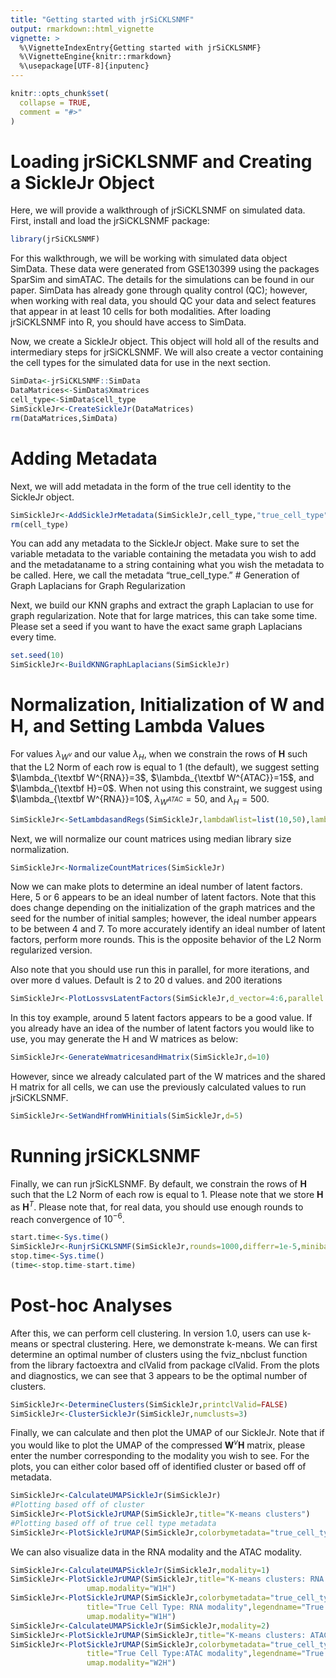 ```yaml
---
title: "Getting started with jrSiCKLSNMF"
output: rmarkdown::html_vignette
vignette: >
  %\VignetteIndexEntry{Getting started with jrSiCKLSNMF}
  %\VignetteEngine{knitr::rmarkdown}
  %\usepackage[UTF-8]{inputenc}
---
```


```r
knitr::opts_chunk$set(
  collapse = TRUE,
  comment = "#>"
)
```

# Loading jrSiCKLSNMF and Creating a SickleJr Object
Here, we will provide a walkthrough of jrSiCKLSNMF on simulated data. First, install and load the jrSiCKLSNMF package:

```r
library(jrSiCKLSNMF)
```

For this walkthrough, we will be working with simulated data object SimData. These data were generated from GSE130399 using the packages SparSim and simATAC. The details for the simulations can be found in our paper. SimData has already gone through quality control (QC); however, when working with real data, you should QC your data and select features that appear in at least 10 cells for both modalities. After loading jrSiCKLSNMF into R, you should have access to SimData.

Now, we create a SickleJr object. This object will hold all of the results and intermediary steps for jrSiCKLSNMF. We will also create a vector containing the cell types for the simulated data for use in the next section.

```r
SimData<-jrSiCKLSNMF::SimData
DataMatrices<-SimData$Xmatrices
cell_type<-SimData$cell_type
SimSickleJr<-CreateSickleJr(DataMatrices)
rm(DataMatrices,SimData)
```

# Adding Metadata

Next, we will add metadata in the form of the true cell identity to the SickleJr object.

```r
SimSickleJr<-AddSickleJrMetadata(SimSickleJr,cell_type,"true_cell_type")
rm(cell_type)
```

You can add any metadata to the SickleJr object. Make sure to set the variable metadata to the variable containing the metadata you wish to add and the metadataname to a string containing what you wish the metadata to be called. Here, we call the metadata "true_cell_type." 
# Generation of Graph Laplacians for Graph Regularization

Next, we build our KNN graphs and extract the graph Laplacian to use for graph regularization. Note that for large matrices, this can take some time. Please set a seed if you want to have the exact same graph Laplacians every time.

```r
set.seed(10)
SimSickleJr<-BuildKNNGraphLaplacians(SimSickleJr)
```

# Normalization, Initialization of W and H, and Setting Lambda Values

For values $\lambda_{W^v}$ and our value $\lambda_H$, when we constrain the rows of $\textbf{H}$ such that the L2 Norm of each row is equal to 1 (the default), we suggest setting $\lambda_{\textbf W^{RNA}}=3$, $\lambda_{\textbf W^{ATAC}}=15$, and $\lambda_{\textbf H}=0$. When not using this constraint, we suggest using $\lambda_{\textbf W^{RNA}}=10$, $\lambda_{W^{ATAC}}=50$, and $\lambda_{H}=500$. 

```r
SimSickleJr<-SetLambdasandRegs(SimSickleJr,lambdaWlist=list(10,50),lambdaH=500,HrowReg="None")
```

Next, we will normalize our count matrices using median library size normalization.

```r
SimSickleJr<-NormalizeCountMatrices(SimSickleJr)
```

Now we can make plots to determine an ideal number of latent factors. Here, 5 or 6 appears to be an ideal number of
latent factors. Note that this does change depending on the initialization of the graph matrices and the seed for the number of initial samples; however, the ideal number appears to be between 4 and 7. To more accurately identify an ideal number of latent factors, perform more rounds. This is the opposite behavior of the  L2 Norm regularized version.

Also note that you should use run this in parallel, for more iterations, and over more d values. Default is 2 to 20 d values. and 200 iterations

```r
SimSickleJr<-PlotLossvsLatentFactors(SimSickleJr,d_vector=4:6,parallel = FALSE,rounds=25)
```
In this toy example, around 5 latent factors appears to be a good value. If you already have an idea of the number of latent factors you would like to use, you may generate the H and W matrices as below:

```r
SimSickleJr<-GenerateWmatricesandHmatrix(SimSickleJr,d=10)
```

However, since we already calculated part of the W matrices and the shared H matrix for all cells, 
we can use the previously calculated values to run jrSiCKLSNMF.

```r
SimSickleJr<-SetWandHfromWHinitials(SimSickleJr,d=5)
```

# Running jrSiCKLSNMF

Finally, we can run jrSicKLSNMF. By default, we constrain the rows of $\textbf{H}$ such that the L2 Norm of each row is equal to 1. Please note that we store $\textbf{H}$ as $\textbf{H}^T$. Please note that, for real data, you should use enough rounds to reach convergence of $10^{-6}$.

```r
start.time<-Sys.time()
SimSickleJr<-RunjrSiCKLSNMF(SimSickleJr,rounds=1000,differr=1e-5,minibatch=FALSE)
stop.time<-Sys.time()
(time<-stop.time-start.time)
```
# Post-hoc Analyses

After this, we can perform cell clustering. In version 1.0, users can use k-means or spectral clustering. Here, we demonstrate k-means. We can first determine an optimal number of clusters using the fviz_nbclust function from the library factoextra and clValid from package clValid. From the plots and diagnostics, we can see that 3 appears to be the optimal number of clusters.

```r
SimSickleJr<-DetermineClusters(SimSickleJr,printclValid=FALSE)
SimSickleJr<-ClusterSickleJr(SimSickleJr,numclusts=3)
```

Finally, we can calculate and then plot the UMAP of our SickleJr. Note that if you would like to plot the UMAP of the compressed $\mathbf{W}^v\mathbf{H}$ matrix, please enter the number corresponding to the modality you wish to see. For the plots, you can either color based off of identified cluster or based off of metadata.

```r
SimSickleJr<-CalculateUMAPSickleJr(SimSickleJr)
#Plotting based off of cluster
SimSickleJr<-PlotSickleJrUMAP(SimSickleJr,title="K-means clusters")
#Plotting based off of true cell type metadata
SimSickleJr<-PlotSickleJrUMAP(SimSickleJr,colorbymetadata="true_cell_type",title="True Cell Types",legendname="True Cell Types")
```

We can also visualize data in the RNA modality and the ATAC modality. 

```r
SimSickleJr<-CalculateUMAPSickleJr(SimSickleJr,modality=1)
SimSickleJr<-PlotSickleJrUMAP(SimSickleJr,title="K-means clusters: RNA modality",
                 umap.modality="W1H")
SimSickleJr<-PlotSickleJrUMAP(SimSickleJr,colorbymetadata="true_cell_type",
                 title="True Cell Type: RNA modality",legendname="True Cell Types",
                 umap.modality="W1H")
SimSickleJr<-CalculateUMAPSickleJr(SimSickleJr,modality=2)
SimSickleJr<-PlotSickleJrUMAP(SimSickleJr,title="K-means clusters: ATAC modality",umap.modality="W2H")
SimSickleJr<-PlotSickleJrUMAP(SimSickleJr,colorbymetadata="true_cell_type",
                 title="True Cell Type:ATAC modality",legendname="True Cell Types",
                 umap.modality="W2H")
```
